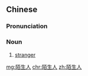 ==Chinese==
{{zh-forms|type=21}}

===Pronunciation===
{{zh-pron
|m=mòshēngrén
|c=mak6 sang1 jan4
|cat=n
}}

===Noun===
{{zh-noun}}

# [[stranger]]

[[mg:陌生人]]
[[chr:陌生人]]
[[zh:陌生人]]